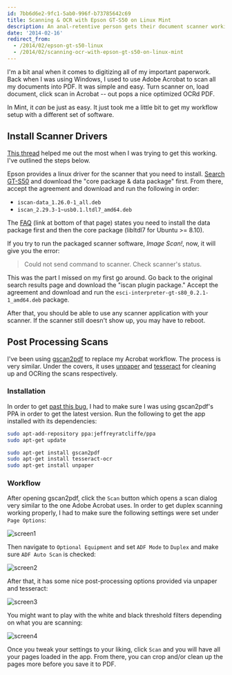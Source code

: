 ```yaml
---
id: 7bb6d6e2-9fc1-5ab0-996f-b73785642c69
title: Scanning & OCR with Epson GT-S50 on Linux Mint
description: An anal-retentive person gets their document scanner working on Linux.
date: '2014-02-16'
redirect_from:
  - /2014/02/epson-gt-s50-linux
  - /2014/02/scanning-ocr-with-epson-gt-s50-on-linux-mint
---
```


I'm a bit anal when it comes to digitizing all of my important paperwork. Back when I was using Windows, I used to use Adobe Acrobat to scan all my documents into PDF. It was simple and easy. Turn scanner on, load document, click scan in Acrobat -- out pops a nice optimized OCRd PDF.

In Mint, it _can_ be just as easy. It just took me a little bit to get my workflow setup with a different set of software.

## Install Scanner Drivers

[This thread](http://ubuntuforums.org/showthread.php?t=2105342) helped me out the most when I was trying to get this working. I've outlined the steps below.

Epson provides a linux driver for the scanner that you need to install. [Search GT-S50](http://download.ebz.epson.net/dsc/search/01/search/?OSC=LX) and download the "core package & data package" first. From there, accept the agreement and download and run the following in order:

* `iscan-data_1.26.0-1_all.deb`
* `iscan_2.29.3-1~usb0.1.ltdl7_amd64.deb`

The [FAQ](http://download.ebz.epson.net/faq/linux/faq_ls_00002.html) (link at bottom of that page) states you need to install the data package first and then the core package (libltdl7 for Ubuntu >= 8.10).

If you try to run the packaged scanner software, _Image Scan!_, now, it will give you the error:

> Could not send command to scanner. Check scanner's status.

This was the part I missed on my first go around. Go back to the original search results page and download the "iscan plugin package." Accept the agreement and download and run the `esci-interpreter-gt-s80_0.2.1-1_amd64.deb` package.

After that, you should be able to use any scanner application with your scanner. If the scanner still doesn't show up, you may have to reboot.

## Post Processing Scans

I've been using [gscan2pdf](http://gscan2pdf.sourceforge.net/) to replace my Acrobat workflow. The process is very similar. Under the covers, it uses [unpaper](http://unpaper.berlios.de/) and [tesseract](https://code.google.com/p/tesseract-ocr/) for cleaning up and OCRing the scans respectively.

### Installation

In order to get [past this bug](https://bugs.debian.org/cgi-bin/bugreport.cgi?bug=700108), I had to make sure I was using gscan2pdf's PPA in order to get the latest version. Run the following to get the app installed with its dependencies:

```bash
sudo apt-add-repository ppa:jeffreyratcliffe/ppa
sudo apt-get update

sudo apt-get install gscan2pdf
sudo apt-get install tesseract-ocr
sudo apt-get install unpaper
```

### Workflow

After opening gscan2pdf, click the `Scan` button which opens a scan dialog very similar to the one Adobe Acrobat uses. In order to get duplex scanning working properly, I had to make sure the following settings were set under `Page Options`:

![screen1](./screen1.png)

Then navigate to `Optional Equipment` and set `ADF Mode` to `Duplex` and make sure `ADF Auto Scan` is checked:

![screen2](./screen2.png)

After that, it has some nice post-processing options provided via unpaper and tesseract:

![screen3](./screen3.png)

You might want to play with the white and black threshold filters depending on what you are scanning:

![screen4](./screen4.png)

Once you tweak your settings to your liking, click `Scan` and you will have all your pages loaded in the app. From there, you can crop and/or clean up the pages more before you save it to PDF.
